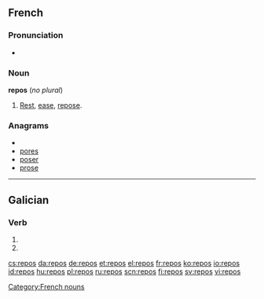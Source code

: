 ==French==

===Pronunciation===
* {{audio|Fr-repos.ogg|audio}}

===Noun===
'''repos''' {{m}} (''no plural'')

# [[rest|Rest]], [[ease]], [[repose]].

===Anagrams===
* {{alphagram|eoprs}}
* [[pores#French|pores]]
* [[poser#French|poser]]
* [[prose#French|prose]]

[[Category:French nouns]]

----

==Galician==

===Verb===
{{gl-verb-form}}

# {{conjugation of|[[repoñer#Galician|repoñer]]||2|s|pres|ind}}
# {{conjugation of|[[repór#Galician|repór]]||2|s|pres|ind}}

[[cs:repos]]
[[da:repos]]
[[de:repos]]
[[et:repos]]
[[el:repos]]
[[fr:repos]]
[[ko:repos]]
[[io:repos]]
[[id:repos]]
[[hu:repos]]
[[pl:repos]]
[[ru:repos]]
[[scn:repos]]
[[fi:repos]]
[[sv:repos]]
[[vi:repos]]